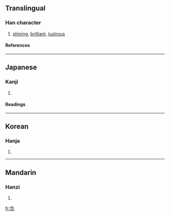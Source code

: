 {{see|煥}}

==Translingual==
===Han character===
{{Han char|rn=86|rad=火|as=06|sn=10|four=|canj=弓月火 (NBF)}}
# [[shining]], [[brilliant]], [[lustrous]]
====References====
{{Han ref|kx=0669.190|dkj=18989|hdz=32200.150|uh=70C9|ud=28873}}

----
==Japanese==
===Kanji===
{{ja-kanji|grade=|rs=火06}}
# {{defn|Japanese}} 
====Readings====
{{ja-readings|on=[[かん]] (kan)|kun=[[あきらか]] (akiraka)}}

----
==Korean==
===Hanja===
{{ko-hanja|hangeul=환|eumhun=|rv=hwan|mr=hwan|y=hwan}}
# {{defn|Korean}}

----
==Mandarin==
===Hanzi===
{{cmn-hanzi|pin=[[huàn]] ([[huan4]])|wg=huan<sup>4</sup>}}
# {{defn|Mandarin}}

[[fr:烉]]